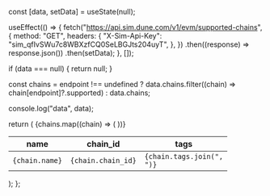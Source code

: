   const [data, setData] = useState(null);

  useEffect(() => {
    fetch("https://api.sim.dune.com/v1/evm/supported-chains", {
      method: "GET",
      headers: {
        "X-Sim-Api-Key": "sim_qfIvSWu7c8WBXzfCQ0SeLBGJts204uyT",
      },
    })
      .then((response) => response.json())
      .then(setData);
  }, []);

  if (data === null) {
    return null;
  }

  const chains =
    endpoint !== undefined
      ? data.chains.filter((chain) => chain[endpoint]?.supported)
      : data.chains;
  
  console.log("data", data);
  
  return (
    <table>
      <thead>
        <tr>
          <th>name</th>
          <th>chain_id</th>
          <th>tags</th>
        </tr>
      </thead>
      <tbody>
        {chains.map((chain) => (
          <tr key={chain.name}>
            <td><code>{chain.name}</code></td>
            <td><code>{chain.chain_id}</code></td>
            <td><code>{chain.tags.join(", ")}</code></td>
          </tr>
        ))}
      </tbody>
    </table>
  );
};

